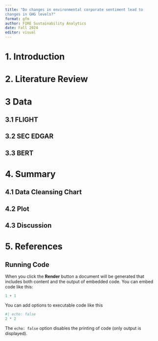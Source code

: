 ```yaml
---
title: "Do changes in environmental corporate sentiment lead to
changes in GHG levels?"
format: gfm
author: FIRE Sustainability Analytics
date: Fall 2024
editor: visual
---
```


# 1. Introduction

# 2. Literature Review

# 3 Data

## 3.1 FLIGHT

## 3.2 SEC EDGAR

## 3.3 BERT

# 4. Summary

## 4.1 Data Cleansing Chart

## 4.2 Plot

## 4.3 Discussion

# 5. References

## Running Code

When you click the **Render** button a document will be generated that includes both content and the output of embedded code. You can embed code like this:

```r
1 + 1
```

You can add options to executable code like this

```r
#| echo: false
2 * 2
```

The `echo: false` option disables the printing of code (only output is displayed).
